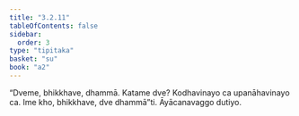 ```yaml
---
title: "3.2.11"
tableOfContents: false
sidebar:
  order: 3
type: "tipitaka"
basket: "su"
book: "a2"
---
```



<DynamicBreadcrumb />

<Division number="141" book="a2">

<Paragraph number="231" book="a2">
“Dveme, bhikkhave, dhammā. Katame dve? Kodhavinayo ca upanāhavinayo ca. Ime kho, bhikkhave, dve dhammā”ti.

</Paragraph>
</Division>

<Paragraph number="232" type="center" book="a2">
Āyācanavaggo dutiyo.
</Paragraph>